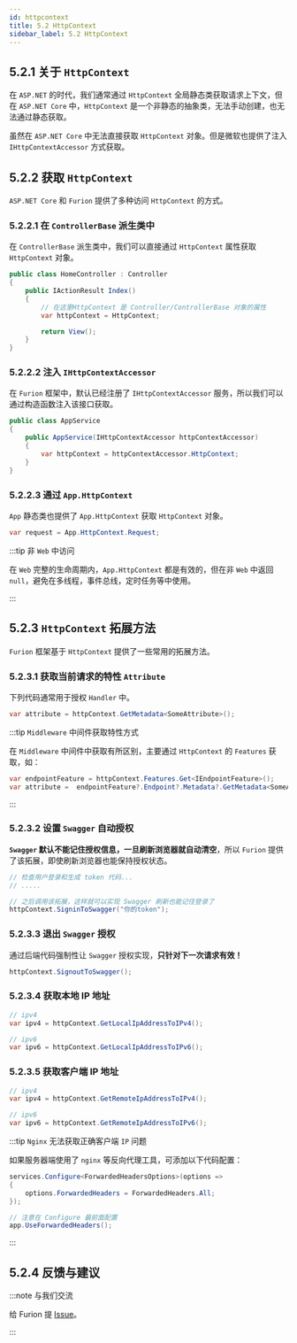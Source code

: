 ```yaml
---
id: httpcontext
title: 5.2 HttpContext
sidebar_label: 5.2 HttpContext
---
```



## 5.2.1 关于 `HttpContext`

在 `ASP.NET` 的时代，我们通常通过 `HttpContext` 全局静态类获取请求上下文，但在 `ASP.NET Core` 中，`HttpContext` 是一个非静态的抽象类，无法手动创建，也无法通过静态获取。

虽然在 `ASP.NET Core` 中无法直接获取 `HttpContext` 对象。但是微软也提供了注入 `IHttpContextAccessor` 方式获取。

## 5.2.2 获取 `HttpContext`

`ASP.NET Core` 和 `Furion` 提供了多种访问 `HttpContext` 的方式。

### 5.2.2.1 在 `ControllerBase` 派生类中

在 `ControllerBase` 派生类中，我们可以直接通过 `HttpContext` 属性获取 `HttpContext` 对象。

```cs showLineNumbers {5-6}
public class HomeController : Controller
{
    public IActionResult Index()
    {
        // 在这里HttpContext 是 Controller/ControllerBase 对象的属性
        var httpContext = HttpContext;

        return View();
    }
}
```

### 5.2.2.2 注入 `IHttpContextAccessor`

在 `Furion` 框架中，默认已经注册了 `IHttpContextAccessor` 服务，所以我们可以通过构造函数注入该接口获取。

```cs showLineNumbers  {3,5}
public class AppService
{
    public AppService(IHttpContextAccessor httpContextAccessor)
    {
        var httpContext = httpContextAccessor.HttpContext;
    }
}
```

### 5.2.2.3 通过 `App.HttpContext`

`App` 静态类也提供了 `App.HttpContext` 获取 `HttpContext` 对象。

```cs showLineNumbers
var request = App.HttpContext.Request;
```

:::tip 非 `Web` 中访问

在 `Web` 完整的生命周期内，`App.HttpContext` 都是有效的，但在非 `Web` 中返回 `null`，避免在多线程，事件总线，定时任务等中使用。

:::

## 5.2.3 `HttpContext` 拓展方法

`Furion` 框架基于 `HttpContext` 提供了一些常用的拓展方法。

### 5.2.3.1 获取当前请求的特性 `Attribute`

下列代码通常用于授权 `Handler` 中。

```cs showLineNumbers
var attribute = httpContext.GetMetadata<SomeAttribute>();
```

:::tip `Middleware` 中间件获取特性方式

在 `Middleware` 中间件中获取有所区别，主要通过 `HttpContext` 的 `Features` 获取，如：

```cs showLineNumbers
var endpointFeature = httpContext.Features.Get<IEndpointFeature>();
var attribute =  endpointFeature?.Endpoint?.Metadata?.GetMetadata<SomeAttribute>();
```

:::

### 5.2.3.2 设置 `Swagger` 自动授权

**`Swagger` 默认不能记住授权信息，一旦刷新浏览器就自动清空**，所以 `Furion` 提供了该拓展，即使刷新浏览器也能保持授权状态。

```cs showLineNumbers {4-5}
// 检查用户登录和生成 token 代码...
// .....

// 之后调用该拓展，这样就可以实现 Swagger 刷新也能记住登录了
httpContext.SigninToSwagger("你的token");
```

### 5.2.3.3 退出 `Swagger` 授权

通过后端代码强制性让 `Swagger` 授权实现，**只针对下一次请求有效！**

```cs showLineNumbers
httpContext.SignoutToSwagger();
```

### 5.2.3.4 获取本地 IP 地址

```cs showLineNumbers
// ipv4
var ipv4 = httpContext.GetLocalIpAddressToIPv4();

// ipv6
var ipv6 = httpContext.GetLocalIpAddressToIPv6();
```

### 5.2.3.5 获取客户端 IP 地址

```cs showLineNumbers
// ipv4
var ipv4 = httpContext.GetRemoteIpAddressToIPv4();

// ipv6
var ipv6 = httpContext.GetRemoteIpAddressToIPv6();
```

:::tip `Nginx` 无法获取正确客户端 `IP` 问题

如果服务器端使用了 `nginx` 等反向代理工具，可添加以下代码配置：

```cs showLineNumbers title="Startup.cs" {1-4,6-7}
services.Configure<ForwardedHeadersOptions>(options =>
{
    options.ForwardedHeaders = ForwardedHeaders.All;
});

// 注意在 Configure 最前面配置
app.UseForwardedHeaders();
```

:::

## 5.2.4 反馈与建议

:::note 与我们交流

给 Furion 提 [Issue](https://gitee.com/dotnetchina/Furion/issues/new?issue)。

:::
